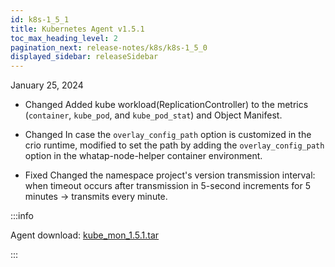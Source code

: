 ```yaml
---
id: k8s-1_5_1
title: Kubernetes Agent v1.5.1
toc_max_heading_level: 2
pagination_next: release-notes/k8s/k8s-1_5_0
displayed_sidebar: releaseSidebar
---
```


January 25, 2024

-   <Status>Changed</Status> Added kube workload(ReplicationController) to the metrics (<code>container</code>, <code>kube_pod</code>, and <code>kube_pod_stat</code>) and Object Manifest.

-   <Status>Changed</Status> In case the <code>overlay_config_path</code> option is customized in the crio runtime,
    modified to set the path by adding the <code>overlay_config_path</code> option in the whatap-node-helper container environment.

-   <Status>Fixed</Status> Changed the namespace project's version transmission interval: when timeout occurs after transmission in 5-second increments for 5 minutes → transmits every minute.

:::info

Agent download: [kube_mon_1.5.1.tar](https://repo.whatap.io/docker/kube_mon_1.5.1.tar)

:::
